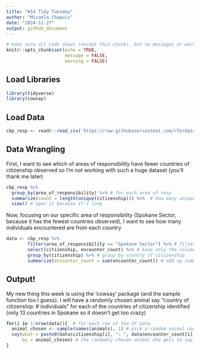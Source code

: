 ```yaml
---
title: "W14 Tidy Tuesday"
author: "Micaela Chapuis"
date: "2024-11-27"
output: github_document
---
```


```r
# make sure all code shows (except this chunk), but no messages or warnings
knitr::opts_chunk$set(echo = TRUE,
                      message = FALSE,
                      warning = FALSE)
```

## Load Libraries
```r
library(tidyverse)
library(cowsay)
```

## Load Data
```r
cbp_resp <- readr::read_csv('https://raw.githubusercontent.com/rfordatascience/tidytuesday/master/data/2024/2024-11-26/cbp_resp.csv')
```

## Data Wrangling
First, I want to see which of areas of responsibility have fewer countries of citizenship observed so I'm not working with such a huge dataset (you'll thank me later)
```r
cbp_resp %>% 
  group_by(area_of_responsibility) %>% # for each area of resp
  summarize(count = length(unique(citizenship))) %>%  # how many unique countries were observed
  view() # open it because it's long
```

Now, focusing on our specific area of responsibility (Spokane Sector, because it has the fewest countries observed), I want to see how many individuals encountered are from each country
```r
data <- cbp_resp %>% 
        filter(area_of_responsibility == "Spokane Sector") %>% # filter to only see encounters in Spokane
        select(citizenship, encounter_count) %>% # keep only the columns I care about
        group_by(citizenship) %>% # group by country of citizenship
        summarize(encounter_count = sum(encounter_count)) # add up number of individuals encountered from each country
```

## Output!
My new thing this week is using the 'cowsay' package (and the sample function too I guess). I will have a randomly chosen animal say "country of citizenship: # individuals" for each of the countries of citizenship identified (only 13 countries in Spokane so it doesn't get too crazy)

```r
for(i in 1:nrow(data)){  # for each row of the df data
  animal_chosen <- sample(names(animals), 1) # pick a random animal name from the list of possible cowsay animals and store it into "animal_chosen"
  say(what = paste0(data$citizenship[i], ": ", data$encounter_count[i]), # say the country of citizenship at that row, then ": " and then the number of encounters at that row
      by = animal_chosen) # the randomly chosen animal who gets to say that
}
```

